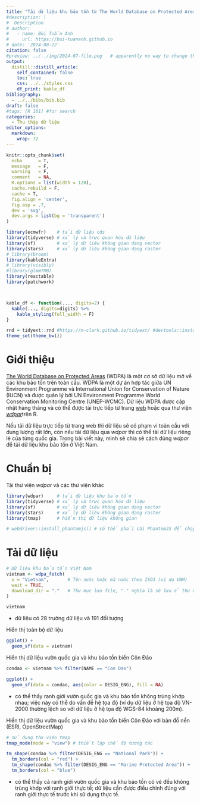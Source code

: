 ```yaml
---
title: "Tải dữ liệu khu bảo tồn từ The World Database on Protected Areas"
#description: |
#  Description
# author:
#   - name: Bùi Tuấn Anh
#     url: https://bui-tuananh.github.io
# date: '2024-08-22'
citation: false  
#preview: ../../img/2024-07-file.png   # apparently no way to change the size displayed via css (ignored) or file (stretched)
output:
  distill::distill_article:
    self_contained: false
    toc: true
    css: ../../styles.css
    df_print: kable_df
bibliography:
  - ../../bibs/bib.bib
draft: false
#tags: [R 101] #for search
categories:
  - Thu thập dữ liệu
editor_options: 
  markdown: 
    wrap: 72
---
```


```r
knitr::opts_chunk$set(
  echo      = T, 
  message   = F, 
  warning   = F, 
  comment   = NA,
  R.options = list(width = 120),
  cache.rebuild = F,
  cache = T,
  fig.align = 'center',
  fig.asp = .7,
  dev = 'svg',
  dev.args = list(bg = 'transparent')
)

library(ecmwfr)    # tải dữ liệu cds
library(tidyverse) # xử lý và trực quan hóa dữ liệu
library(sf)        # xử lý dữ liệu không gian dạng vector
library(stars)     # xử lý dữ liệu không gian dạng raster
# library(broom)
library(kableExtra)
# library(visibly)
#library(glmmTMB)
library(reactable)
library(patchwork)



kable_df <- function(..., digits=2) {
  kable(..., digits=digits) %>% 
    kable_styling(full_width = F)
}

rnd = tidyext::rnd #https://m-clark.github.io/tidyext/ #devtools::install_github('m-clark/tidyext')
theme_set(theme_bw())
```

# Giới thiệu

[The World Database on Protected
Areas](https://www.protectedplanet.net/en/thematic-areas/wdpa?tab=WDPA)
(WDPA) là một cơ sở dữ liệu mở về các khu bảo tồn trên toàn cầu. WDPA là
một dự án hợp tác giữa UN Environment Programme và International Union
for Conservation of Nature (IUCN) và được quản lý bởi UN Environment
Programme World Conservation Monitoring Centre (UNEP-WCMC). Dữ liệu WDPA
được cập nhật hàng tháng và có thể được tải trực tiếp từ trang
[web](https://www.protectedplanet.net/en/thematic-areas/wdpa?tab=WDPA)
hoặc qua thư viện [*wdpar*](https://github.com/prioritizr/wdpar)trên R.

Nếu tải dữ liệu trực tiếp từ trang web thì dữ liệu sẽ có phạm vi toàn
cầu với dung lượng rất lớn, còn nếu tải dữ liệu qua *wdpar* thì có thể
tải dữ liệu riêng lẻ của từng quốc gia. Trong bài viết này, mình sẽ chia
sẻ cách dùng *wdpar* để tải dữ liệu khu bảo tồn ở Việt Nam.

# Chuẩn bị

Tải thư viện *wdpar* và các thư viện khác

```r
library(wdpar)     # tải dữ liệu khu bảo tồn
library(tidyverse) # xử lý và trực quan hóa dữ liệu
library(sf)        # xử lý dữ liệu không gian dạng vector
library(stars)     # xử lý dữ liệu không gian dạng raster
library(tmap)      # hiển thị dữ liệu không gian

# webdriver::install_phantomjs() # có thể phải cài PhantomJS để chạy các lệnh của wdpar
```

# Tải dữ liệu

```r
# Dữ liệu khu bảo tồn Việt Nam
vietnam <- wdpa_fetch(
  x = "Vietnam",       # Tên nước hoặc mã nước theo ISO3 (ví dụ VNM)
  wait = TRUE,       
  download_dir = "."   # Thư mục lưu file, "." nghĩa là sẽ lưu ở thư mục làm việc hiện tại  (working directory)
)
```

```r
vietnam
```

-   dữ liệu có 28 trường dữ liệu và 191 đối tượng

Hiển thị toàn bộ dữ liệu

```r
ggplot() +
  geom_sf(data = vietnam)
```

Hiển thị dữ liệu vườn quốc gia và khu bảo tồn biển Côn Đảo

```r
condao <- vietnam %>% filter(NAME == "Con Dao")

ggplot() +
  geom_sf(data = condao, aes(color = DESIG_ENG), fill = NA) 
```

-   có thể thấy ranh giới vườn quốc gia và khu bảo tồn không trùng khớp
    nhau; việc này có thể do vấn đề hệ tọa độ (ví dụ dữ liệu ở hệ tọa độ
    VN-2000 thường lệch so với dữ liệu ở hệ tọa độ WGS-84 khoảng 200m).

Hiển thị dữ liệu vườn quốc gia và khu bảo tồn biển Côn Đảo với bản đồ
nền (ESRI, OpenStreetMap)

```r
# sử dụng thư viện tmap
tmap_mode(mode = "view") # thiết lập chế độ tương tác

tm_shape(condao %>% filter(DESIG_ENG == "National Park")) +
  tm_borders(col = "red") +
  tm_shape(condao %>% filter(DESIG_ENG == "Marine Protected Area")) +
  tm_borders(col = "blue")
```

-   có thể thấy cả ranh giới vườn quốc gia và khu bảo tồn có vẻ đều
    không trùng khớp với ranh giới thực tế; dữ liệu cần được điều chỉnh
    đúng với ranh giới thực tế trước khi sử dụng thực tế.
